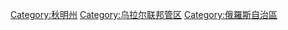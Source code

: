 {{Commonscat|Yamalo-Nenets Autonomous Okrug}}

[[Category:秋明州|Category:秋明州]]
[[Category:乌拉尔联邦管区|Category:乌拉尔联邦管区]]
[[Category:俄羅斯自治區|Category:俄羅斯自治區]]